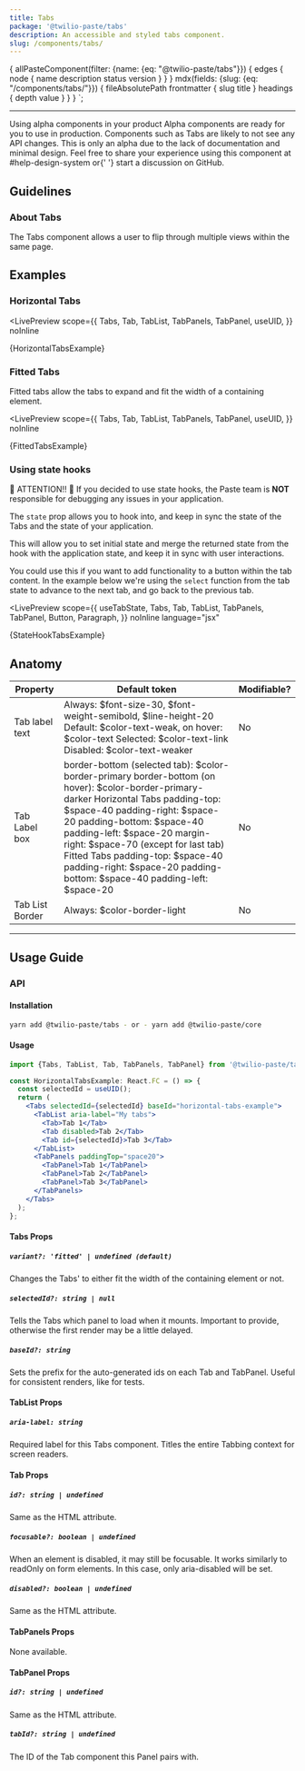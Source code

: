```yaml
---
title: Tabs
package: '@twilio-paste/tabs'
description: An accessible and styled tabs component.
slug: /components/tabs/
---
```



  {
    allPasteComponent(filter: {name: {eq: "@twilio-paste/tabs"}}) {
      edges {
        node {
          name
          description
          status
          version
        }
      }
    }
    mdx(fields: {slug: {eq: "/components/tabs/"}}) {
      fileAbsolutePath
      frontmatter {
        slug
        title
      }
      headings {
        depth
        value
      }
    }
  }
`;

<ComponentHeader
  name={props.pageContext.frontmatter.title}
  categoryRoute={SidebarCategoryRoutes.COMPONENTS}
  githubUrl="https://github.com/twilio-labs/paste/tree/main/packages/paste-core/components/tabs"
  storybookUrl="https://twilio-labs.github.io/paste/?path=/story/components-tabs--tabs"
  data={props.data.allPasteComponent.edges}
/>

---

<contentwrapper>

<PageAside data={props.data.mdx} />

<content>

<Callout>
  <CalloutTitle>Using alpha components in your product</CalloutTitle>
  <CalloutText>
    Alpha components are ready for you to use in production. Components such as Tabs are likely to not see any API
    changes. This is only an alpha due to the lack of documentation and minimal design. Feel free to share your
    experience using this component at #help-design-system or{' '}
    <Anchor href="https://github.com/twilio-labs/paste/discussions/new">start a discussion on GitHub</Anchor>.
  </CalloutText>
</Callout>

## Guidelines

### About Tabs

The Tabs component allows a user to flip through multiple views within the same page.

## Examples

### Horizontal Tabs

<LivePreview
  scope={{
    Tabs,
    Tab,
    TabList,
    TabPanels,
    TabPanel,
    useUID,
  }}
  noInline
>
  {HorizontalTabsExample}
</LivePreview>

### Fitted Tabs

Fitted tabs allow the tabs to expand and fit the width of a containing element.

<LivePreview
  scope={{
    Tabs,
    Tab,
    TabList,
    TabPanels,
    TabPanel,
    useUID,
  }}
  noInline
>
  {FittedTabsExample}
</LivePreview>

### Using state hooks

<Callout variant="warning">
  <CalloutTitle>🚨 ATTENTION!! 🚨</CalloutTitle>
  <CalloutText>
    If you decided to use state hooks, the Paste team is <strong>NOT</strong> responsible for debugging any issues in
    your application.
  </CalloutText>
</Callout>

The `state` prop allows you to hook into, and keep in sync the state of the Tabs and the state of your application.

This will allow you to set initial state and merge the returned state from the hook with the application state,
and keep it in sync with user interactions.

You could use this if you want to add functionality to a button within the tab content. In the example below we're
using the `select` function from the tab state to advance to the next tab, and go back to the previous tab.

<LivePreview
  scope={{
    useTabState,
    Tabs,
    Tab,
    TabList,
    TabPanels,
    TabPanel,
    Button,
    Paragraph,
  }}
  noInline
  language="jsx"
>
  {StateHookTabsExample}
</LivePreview>

## Anatomy

<Box marginBottom="space60">
  <Table tableLayout="fixed">
    <THead>
      <Tr>
        <Th>Property</Th>
        <Th>Default token</Th>
        <Th>Modifiable?</Th>
      </Tr>
    </THead>
    <TBody>
      <Tr>
        <Td>Tab label text</Td>
        <Td>
          <UnorderedList marginBottom="space0">
            <ListItem>Always: $font-size-30, $font-weight-semibold, $line-height-20</ListItem>
            <ListItem>Default: $color-text-weak, on hover: $color-text</ListItem>
            <ListItem>Selected: $color-text-link</ListItem>
            <ListItem>Disabled: $color-text-weaker</ListItem>
          </UnorderedList>
        </Td>
        <Td>No</Td>
      </Tr>
      <Tr>
        <Td>Tab Label box</Td>
        <Td>
          <UnorderedList marginBottom="space0">
            <ListItem>border-bottom (selected tab): $color-border-primary</ListItem>
            <ListItem>border-bottom (on hover): $color-border-primary-darker</ListItem>
            <ListItem>
              Horizontal Tabs
              <UnorderedList marginBottom="space0">
                <ListItem>padding-top: $space-40</ListItem>
                <ListItem>padding-right: $space-20</ListItem>
                <ListItem>padding-bottom: $space-40</ListItem>
                <ListItem>padding-left: $space-20</ListItem>
                <ListItem>margin-right: $space-70 (except for last tab)</ListItem>
              </UnorderedList>
            </ListItem>
            <ListItem>
              Fitted Tabs
              <UnorderedList marginBottom="space0">
                <ListItem>padding-top: $space-40</ListItem>
                <ListItem>padding-right: $space-20</ListItem>
                <ListItem>padding-bottom: $space-40</ListItem>
                <ListItem>padding-left: $space-20</ListItem>
              </UnorderedList>
            </ListItem>
          </UnorderedList>
        </Td>
        <Td>No</Td>
      </Tr>
      <Tr>
        <Td>Tab List Border</Td>
        <Td>
          <UnorderedList marginBottom="space0">
            <ListItem>Always: $color-border-light</ListItem>
          </UnorderedList>
        </Td>
        <Td>No</Td>
      </Tr>
    </TBody>
  </Table>
</Box>

---

## Usage Guide

### API

#### Installation

```bash
yarn add @twilio-paste/tabs - or - yarn add @twilio-paste/core
```

#### Usage

```jsx
import {Tabs, TabList, Tab, TabPanels, TabPanel} from '@twilio-paste/tabs';

const HorizontalTabsExample: React.FC = () => {
  const selectedId = useUID();
  return (
    <Tabs selectedId={selectedId} baseId="horizontal-tabs-example">
      <TabList aria-label="My tabs">
        <Tab>Tab 1</Tab>
        <Tab disabled>Tab 2</Tab>
        <Tab id={selectedId}>Tab 3</Tab>
      </TabList>
      <TabPanels paddingTop="space20">
        <TabPanel>Tab 1</TabPanel>
        <TabPanel>Tab 2</TabPanel>
        <TabPanel>Tab 3</TabPanel>
      </TabPanels>
    </Tabs>
  );
};
```

#### Tabs Props

##### `variant?: 'fitted' | undefined (default)`

Changes the Tabs' to either fit the width of the containing element or not.

##### `selectedId?: string | null`

Tells the Tabs which panel to load when it mounts. Important to provide, otherwise the first render may be
a little delayed.

##### `baseId?: string`

Sets the prefix for the auto-generated ids on each Tab and TabPanel. Useful for consistent renders, like for tests.

#### TabList Props

##### `aria-label: string`

Required label for this Tabs component. Titles the entire Tabbing context for screen readers.

#### Tab Props

##### `id?: string | undefined`

Same as the HTML attribute.

##### `focusable?: boolean | undefined`

When an element is disabled, it may still be focusable.
It works similarly to readOnly on form elements. In this case, only aria-disabled will be set.

##### `disabled?: boolean | undefined`

Same as the HTML attribute.

#### TabPanels Props

None available.

#### TabPanel Props

##### `id?: string | undefined`

Same as the HTML attribute.

##### `tabId?: string | undefined`

The ID of the Tab component this Panel pairs with.

<ChangelogRevealer>
  <Changelog />
</ChangelogRevealer>

</content>

</contentwrapper>
